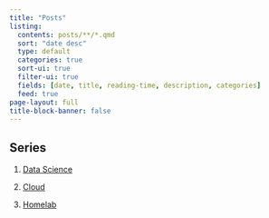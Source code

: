 ```yaml
---
title: "Posts"
listing:
  contents: posts/**/*.qmd
  sort: "date desc"
  type: default
  categories: true
  sort-ui: true
  filter-ui: true
  fields: [date, title, reading-time, description, categories]
  feed: true
page-layout: full
title-block-banner: false 
---
```


## Series

1. [Data Science](data-science-series.qmd)

2. [Cloud](cloud-series.qmd)

3. [Homelab](homelab-series.qmd)

